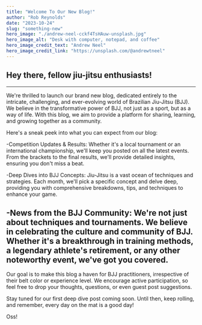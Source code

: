 ```yaml
---
title: "Welcome To Our New Blog!"
author: "Rob Reynolds"
date: "2023-10-24"
slug: "something-new"
hero_image: "./andrew-neel-cckf4TsHAuw-unsplash.jpg"
hero_image_alt: "Desk with computer, notepad, and coffee"
hero_image_credit_text: "Andrew Neel"
hero_image_credit_link: "https://unsplash.com/@andrewtneel"
---
```

## Hey there, fellow jiu-jitsu enthusiasts!
---

We're thrilled to launch our brand new blog, dedicated entirely to the intricate, challenging, and ever-evolving world of Brazilian Jiu-Jitsu (BJJ). We believe in the transformative power of BJJ, not just as a sport, but as a way of life. With this blog, we aim to provide a platform for sharing, learning, and growing together as a community.

Here's a sneak peek into what you can expect from our blog:

-Competition Updates & Results: Whether it's a local tournament or an international championship, we'll keep you posted on all the latest events. From the brackets to the final results, we'll provide detailed insights, ensuring you don't miss a beat.

-Deep Dives into BJJ Concepts: Jiu-Jitsu is a vast ocean of techniques and strategies. Each month, we'll pick a specific concept and delve deep, providing you with comprehensive breakdowns, tips, and techniques to enhance your game.

-News from the BJJ Community: We're not just about techniques and tournaments. We believe in celebrating the culture and community of BJJ. Whether it's a breakthrough in training methods, a legendary athlete's retirement, or any other noteworthy event, we've got you covered.
---

Our goal is to make this blog a haven for BJJ practitioners, irrespective of their belt color or experience level. We encourage active participation, so feel free to drop your thoughts, questions, or even guest post suggestions.

Stay tuned for our first deep dive post coming soon. Until then, keep rolling, and remember, every day on the mat is a good day!

Oss!
